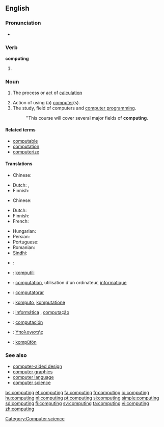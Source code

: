 {{wikipedia}}
==English==

===Pronunciation===
* {{audio|en-us-computing.ogg|Audio (US)}}

===Verb===
'''computing'''

# {{present participle of|compute}}

===Noun===
{{en-noun|-}}

# {{literally}} The process or act of [[calculation]]
# Action of using (a) [[computer]](s).
# The study, field of computers and [[computer programming]].
#: ''This course will cover several major fields of '''computing'''.

====Related terms====
* [[computable]]
* [[computation]]
* [[computerize]]

====Translations====
{{trans-see|calculation}}

{{trans-top|action of using a computer}}
* Chinese:
*: {{trreq|Mandarin}}
{{trans-mid}}
* Dutch: {{t+|nl|computeren}}, {{t|nl|computergebruik|n}}
* Finnish: {{t-|fi|tietojenkäsittely}}
{{trans-bottom}}

{{trans-top|the study, field of computers and computer programming}}
* Chinese:
*: {{trreq|Mandarin}}
* Dutch: {{t+|nl|informatica}}
* Finnish: {{t+|fi|tietojenkäsittelytiede}}
* French: {{t+|fr|informatique|f}}
{{trans-mid}}
* Hungarian: {{t-|hu|számítástechnika}}
* Persian: {{t-|fa|انفورماتیک}}
* Portuguese: {{t|pt|Informática}}
* Romanian: {{t|ro|informatică|f}}
* [[Sindhi]]: {{t|sd|ڳڻپيوڀياس|tr=ganpyubhiyaas|sc=sd-Arab}}
{{trans-bottom}}

{{checktrans-top}}
* {{ttbc|hr}}: {{t+|hr|računarstvo|n}}
* {{ttbc|eo}}: [[komputili]]
* {{ttbc|fr}}: [[computation]], utilisation d'un ordinateur,  [[informatique]]
* {{ttbc|ia}}: [[computatorar]]
* {{ttbc|nov}}: [[komputo]], [[komputatione]]
* {{ttbc|pt}}: [[informática]] {{f}}, [[computação]] {{f}}
* {{ttbc|es}}: [[computación]]
* {{ttbc|el}}: [[Υπολογιστής]]
* {{ttbc|vo}}: [[kompütön]]
{{trans-bottom}}

===See also===
* [[computer-aided design]]
* [[computer graphics]]
* [[computer language]]
* [[computer science]]

[[Category:Computer science]]

[[bs:computing]]
[[et:computing]]
[[fa:computing]]
[[fr:computing]]
[[io:computing]]
[[hu:computing]]
[[nl:computing]]
[[pt:computing]]
[[si:computing]]
[[simple:computing]]
[[sd:computing]]
[[fi:computing]]
[[sv:computing]]
[[ta:computing]]
[[vi:computing]]
[[zh:computing]]